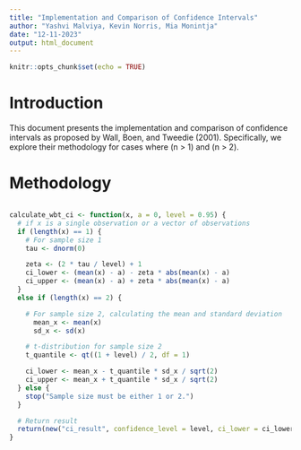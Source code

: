 ---
title: "Implementation and Comparison of Confidence Intervals"
author: "Yashvi Malviya, Kevin Norris, Mia Monintja"
date: "12-11-2023"
output: html_document
---

```{r setup, include=FALSE}
knitr::opts_chunk$set(echo = TRUE)
```


# Introduction

This document presents the implementation and comparison of confidence intervals as proposed by Wall, Boen, and Tweedie (2001). Specifically, we explore their methodology for cases where \(n > 1\) and \(n > 2\).

# Methodology

```{r}

```

```{r}
calculate_wbt_ci <- function(x, a = 0, level = 0.95) {
  # if x is a single observation or a vector of observations
  if (length(x) == 1) {
    # For sample size 1
    tau <- dnorm(0)

    zeta <- (2 * tau / level) + 1
    ci_lower <- (mean(x) - a) - zeta * abs(mean(x) - a)
    ci_upper <- (mean(x) - a) + zeta * abs(mean(x) - a)
  }
  else if (length(x) == 2) {

    # For sample size 2, calculating the mean and standard deviation
      mean_x <- mean(x)
      sd_x <- sd(x)

    # t-distribution for sample size 2
    t_quantile <- qt((1 + level) / 2, df = 1)

    ci_lower <- mean_x - t_quantile * sd_x / sqrt(2)
    ci_upper <- mean_x + t_quantile * sd_x / sqrt(2)
  } else {
    stop("Sample size must be either 1 or 2.")
  }

  # Return result
  return(new("ci_result", confidence_level = level, ci_lower = ci_lower, ci_upper = ci_upper))
}
```


